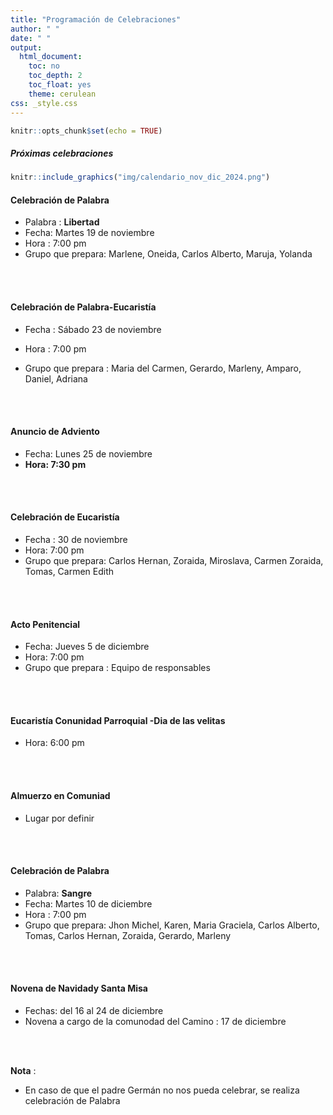 ```yaml
---
title: "Programación de Celebraciones"
author: " "
date: " "
output:
  html_document:
    toc: no
    toc_depth: 2
    toc_float: yes
    theme: cerulean
css: _style.css
---
```


```r
knitr::opts_chunk$set(echo = TRUE)
```


##### **Próximas celebraciones**

```r
knitr::include_graphics("img/calendario_nov_dic_2024.png")
```


#### **Celebración de Palabra** 
* Palabra : **Libertad**
* Fecha: Martes 19 de noviembre
* Hora : 7:00 pm
* Grupo que prepara: Marlene, Oneida, Carlos Alberto, Maruja, Yolanda


<br><br>

#### **Celebración de Palabra-Eucaristía**
* Fecha : Sábado 23 de noviembre 
* Hora : 7:00 pm
* Grupo que prepara : Maria del Carmen, Gerardo, Marleny, Amparo, Daniel, Adriana
 
 
  <br><br>

#### **Anuncio de Adviento**
* Fecha: Lunes 25 de noviembre
* **Hora: 7:30 pm**

 
 
 <br><br>
 
#### **Celebración de Eucaristía**
* Fecha : 30 de noviembre 
* Hora: 7:00 pm
* Grupo que prepara: Carlos Hernan, Zoraida, Miroslava, Carmen Zoraida, Tomas, Carmen Edith

 <br><br>
 
#### **Acto Penitencial**
* Fecha: Jueves 5 de diciembre
* Hora: 7:00 pm
* Grupo que prepara : Equipo de responsables


 <br><br>
 
####  **Eucaristía Conunidad Parroquial -Dia de las velitas**
* Hora: 6:00 pm

  <br><br>
  
#### **Almuerzo en Comuniad**
* Lugar por definir
  
 <br><br>

 
#### **Celebración de Palabra**
* Palabra: **Sangre**
* Fecha: Martes 10 de diciembre
* Hora : 7:00 pm
* Grupo que prepara: Jhon Michel, Karen, Maria Graciela, Carlos Alberto, Tomas, Carlos Hernan, Zoraida, Gerardo, Marleny


 <br><br>

#### **Novena de Navidady Santa Misa**
* Fechas: del 16 al 24 de diciembre
* Novena a cargo de la comunodad del Camino : 17 de diciembre

 <br><br>
 
 
 <!-- * Fecha: octubre 26 -->
<!-- * Grupo: Maria Graciela, Miroslava, Tomás, Yolanda, Carmen Zoraida -->
<!-- * Hora : 7:00 pm -->

<!-- </br> -->

<!-- * Fecha: noviembre 2 -->
<!-- * Grupo: Carlos Alberto, Gerardo, Marleny, Daniel, Adriana, Jhon Michel -->
<!-- * Hora : 7:00 pm -->

<!-- </br> -->


<!-- * Fecha: noviembre 9 -->
<!-- * Grupo: Maria del Carmen, Karen, Carmen Edith, Miroslava, Carmen Zoraida, Yolanda -->
<!-- * Hora : 7:00 pm -->

<!-- </br> -->


<!-- * Fecha: noviembre 16 -->
<!-- * Grupo: Carlos Alberto, Carmen Edith, Jhon Michel, Maria Graciela, Daniel, Adriana, Gerardo, Marlene -->
<!-- * Hora : 7:00 pm -->

<!-- </br> -->



<!-- * Fecha : septiembe 21 -->
<!-- * Grupo : Yolanda, María del Carmen, Amparo, Carmen Edith, Gerardo, Marlene -->




<!-- * Fecha : septiembre 28 -->
<!-- * Grupo : Carlos Hernan, Zoraida, Marlene, Oneida, María Graciela, Carmen Zoraida -->

<!-- </br> -->


<!-- * Fecha : octubre 5 -->
<!-- * Grupo : Miroslava, Jhon Michel, Karen, Maruja, Marlene, Amparo -->

<!-- </br> -->


<!-- * Fecha : octubre 12  -->
<!-- * Grupo : Carmen Zoraida, Yolanda, Carlos Hernan, Zoraida, Oneida, Carmen Edith -->

<!-- </br> -->



<!-- * Fecha :  agosto 24 -->
<!-- * Grupo : Carmen Edith, Carlos Hernan, Zoraida, Miroslava, Marlene -->

<!-- </br> -->

<!-- * Fecha :  agosto 31 -->
<!-- * Grupo : Tomas,  Jhon Michel, Carlos Alberto, Karen, Maruja -->

<!-- </br> -->


<!-- * Fecha :  septiembre 7  -->
<!-- * Grupo :  Oneida, Amparo, Daniel, Adriana -->

<!-- </br> -->

<!-- * Fecha : septiembre 14 -->
<!-- * Grupo : Marial del Carmen, Karen, Marlene, Daniel, Adriana -->




<!-- * Fecha:  Julio 20 -->
<!-- * Grupo : Miroslava, Daniel-Adriana, Gerardo-Marlene -->

<!-- </br> -->

<!-- * Fecha: Julio 27 -->
<!-- * Grupo: Carlos Hernan- Zoraida, Marlene, Jhon Michel, Carmen Zoraida, Yolanda -->

<!-- </br> -->

<!-- * Fecha: Agosto 3 -->
<!-- * Grupo: Carmen Edith, Maria del Carmen, Tomas, Carlos Alberto -->

<!-- </br> -->

<!-- * Fecha: Agosto 10 -->
<!-- * Grupo: Yolanda, Maria del Carmen, Carlos Hernan-Zoraida, Gerardo-Marlene, Tomas -->

<!-- </br> -->

**Nota** : 

* En caso de que el padre Germán no nos pueda celebrar, se realiza celebración de Palabra
